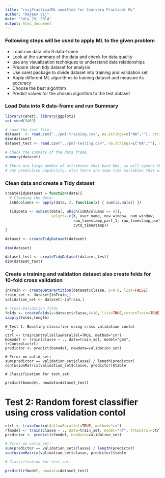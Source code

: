 ```yaml
---
title: "rvijPracticalML sumitted for Coursera Practical ML"
author: "Rajeev Vij"
date: "July 20, 2014"
output: html_document
---
```


### Following steps will be used to apply ML to the given problem
* Load raw data into R data-frame
* Look at the summary of the data and check for data quality
* use any visualization techniques to understand data relationships
* Prepare clean tidy dataset for analysis
* Use caret package to divide dataset into training and validation set
* Apply different ML algorithms to training dataset and measure its accuracy
* Choose the best algorithm 
* Predict values for the chosen algorithm to the test dataset

### Load Data into R data-frame and run Summary
```r
library(caret); library(ggplot2)
set.seed(5469)

# Load the test file:
dataset  <- read.csv("../pml-training.csv", na.strings=c("NA",""), strip.white=TRUE)
dim(dataset)
dataset_test <- read.csv("../pml-testing.csv", na.strings=c("NA",""), strip.white=T)

# Check the summary of the data frame.
summary(dataset)

# There are large number of attributes that have NAs, we will ignore those variable as they may not contribute to 
# any predictive capability, also there are some time variables that will not be used

```

### Clean data and create a Tidy dataset

```r
createTidyDataset = function(data){
  # Cleaning the data:
  isNAcolumns <- apply(data, 2, function(x) { sum(is.na(x)) })
  
  tidyData <- subset(data[, which(isNAcolumns == 0)], 
                     select=-c(X, user_name, new_window, num_window, 
                               raw_timestamp_part_1, raw_timestamp_part_2, 
                               cvtd_timestamp))
}

dataset <- createTidyDataset(dataset)
  
dim(dataset)

dataset_test <- createTidyDataset(dataset_test)
dim(dataset_test)
```

### Create a training and validation dataset also create folds for 10-fold cross validation

```r
inTrain <- createDataPartition(dataset$classe, p=0.8, list=FALSE)
train_set <- dataset[inTrain,]
validation_set <- dataset[-inTrain,]

# Cross-Validation folds 
folds <- createFolds(y=dataset$classe,k=10, list=TRUE,returnTrain=TRUE)
sapply(folds,length)
```

```
# Test 1: Boosting classifier using cross validation contol
```r
ctrl <- trainControl(allowParallel=TRUE, method="cv")
bomodel <- train(classe ~ ., data=train_set, model="gbm", trControl=ctrl)
predictor <- predict(bomodel, newdata=validation_set)

# Error on valid_set:
sum(predictor == validation_set$classe) / length(predictor)
confusionMatrix(validation_set$classe, predictor)$table

# Classification for test_set:

predict(bomodel, newdata=dataset_test)
```

# Test 2: Random forest classifier using cross validation contol
```r
ctrl <- trainControl(allowParallel=TRUE, method="cv")
rfmodel <- train(classe ~ ., data=train_set, model="rf", trControl=ctrl)
predictor <- predict(rfmodel, newdata=validation_set)

# Error on valid_set:
sum(predictor == validation_set$classe) / length(predictor)
confusionMatrix(validation_set$classe, predictor)$table

# Classification for test_set:

predict(rfmodel, newdata=dataset_test)
```
